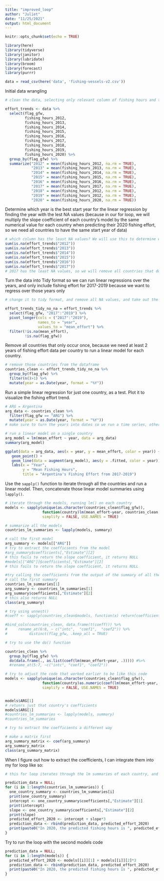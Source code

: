 ```yaml
---
title: "improved_loop"
author: "Juliet"
date: "11/25/2021"
output: html_document
---
```


```r
knitr::opts_chunk$set(echo = TRUE)
```

```r
library(here)
library(tidyverse)
library(janitor)
library(lubridate)
library(broom)
library(forecast)
library(purrr)
```

```r
data = read_csv(here('data', 'fishing-vessels-v2.csv'))
```
Initial data wrangling

```r
# clean the data, selecting only relevant column of fishing hours and taking the means by year for each country

effort_trends <- data %>% 
  select(flag_gfw, 
         fishing_hours_2012,
         fishing_hours_2013,
         fishing_hours_2014,
         fishing_hours_2015,
         fishing_hours_2016,
         fishing_hours_2017,
         fishing_hours_2018,
         fishing_hours_2019,
         fishing_hours_2020) %>% 
  group_by(flag_gfw) %>% 
  summarize("2012" = mean(fishing_hours_2012, na.rm = TRUE),
            "2013" = mean(fishing_hours_2013, na.rm = TRUE),
            "2014" = mean(fishing_hours_2014, na.rm = TRUE),
            "2015" = mean(fishing_hours_2015, na.rm = TRUE),
            "2016" = mean(fishing_hours_2016, na.rm = TRUE),
            "2017" = mean(fishing_hours_2017, na.rm = TRUE),
            "2018" = mean(fishing_hours_2012, na.rm = TRUE),
            "2019" = mean(fishing_hours_2012, na.rm = TRUE),
            "2020" = mean(fishing_hours_2020, na.rm = TRUE))

```

Determine which year is the best start year for the linear regression by finding the year with the lest NA values (because in our for loop, we will multiply the slope coefficient of each country's model by the same numerical value for each country when predicting their 2020 fishing effort, so we need all countries to have the same start year of data)

```r
# which column has the least NA values? We will use this to determine which year is the best start year for our linear regression
sum(is.na(effort_trends$"2012"))
sum(is.na(effort_trends$"2013"))
sum(is.na(effort_trends$"2014"))
sum(is.na(effort_trends$"2015"))
sum(is.na(effort_trends$"2016"))
sum(is.na(effort_trends$"2017"))
# 2017 has the least NA values, so we will remove all countries that dont have data for 2017
```

Turn the data into Tidy format so we can run linear regressions over the years, and only include fishing effort for 2017-2019 because we want to regress over those years only

```r
# change it to tidy format, and remove all NA values, and take out the year 2020 because we want to compare what we would EXPECT in 2020 based on what we saw in 2012-2019

effort_trends_tidy_no_na = effort_trends %>%
  select(flag_gfw, "2017":"2019") %>% 
  pivot_longer(cols = ("2017":"2019"),
               names_to = "year",
               values_to = "mean_effort") %>% 
  filter(!is.na(mean_effort),
         !is.na(flag_gfw))
```

Remove all countries that only occur once, because we need at least 2 years of fishing effort data per country to run a linear model for each country.

```r
# remove those countries from the dataframe
countries_clean <- effort_trends_tidy_no_na %>% 
  group_by(flag_gfw) %>%
  filter(n()>1) %>% 
  mutate(year = as.Date(year, format = "%Y"))
```

Run a simple linear regression for just one country, as a test. Plot it to visualize the fishing effort trend.

```r
# ARG = Argentina 
arg_data <- countries_clean %>% 
  filter(flag_gfw == "ARG") %>% 
  mutate(year = as.Date(year, format = "%Y"))
# make sure to turn the years into dates so we run a time series, otherwise the years will be considered categories

# run a linear model on a single country
arg_model = lm(mean_effort ~ year, data = arg_data)
summary(arg_model)

ggplot(data = arg_data, aes(x = year, y = mean_effort, color = year)) +
   geom_point() +
   geom_line(data = augment(arg_model), aes(y = .fitted, color = year)) + 
   labs(x = "Year",
        y = "Mean Fishing Hours",
        title = "Argentina's Fishing Effort from 2017-2019")
```

Use the `sapply()` function to iterate through all the countries and run a linear model. Then, concatenate those linear model summaries using `lapply()`.

```r
# iterate through the models, running lm() on each country
models <- sapply(unique(as.character(countries_clean$flag_gfw)),
                 function(country)lm(mean_effort~year, countries_clean, subset = (flag_gfw == country)),
                 simplify = FALSE, USE.NAMES = TRUE)

# summarize all the models
countries_lm_summaries <- lapply(models, summary)

# call the first model
arg_summary <- models[["ARG"]]
# try to extract the coefficients from the model
#arg_summary$coefficients[,"Estimate"][2]
# this fails to return the slope coefficient, it returns NULL
#models[["ARG"]]$coefficients[,"Estimate"][2]
# this fails to return the slope coefficient, it returns NULL

#try calling the coefficients from the output of the summary of all the models
# call the first summary
countries_lm_summaries[1]
arg_summary <- countries_lm_summaries[1]
arg_summary$coefficients[,"Estimate"][2]
# this also returns NULL
class(arg_summary)

# try using unnest()
#coeff <- sapply(countries_clean$models, function(x) return(coefficients(x)))

#bind_cols(countries_clean, data.frame(t(coeff))) %>% 
#     rename_at(6:8, ~ c("intc",  "coef1",  "coef2")) %>% 
#          distinct(flag_gfw, .keep_all = TRUE)

# try to use the do() function

countries_clean %>% 
  group_by(flag_gfw) %>% 
  do(data.frame(., as.list(coef(lm(mean_effort~year, .))))) #%>%
  #rename_at(5:7, ~c("intc", "coef1", "coef2"))

# try to adjust the code that worked earlier to be like this code
models <- sapply(unique(as.character(countries_clean$flag_gfw)),
                 function(country)as.numeric(coef(lm(mean_effort~year, countries_clean, subset = (flag_gfw == country)))),
                 simplify = FALSE, USE.NAMES = TRUE)


models$ARG[1]
# retunrs just that country's coefficients
models$ARG[1]
#countries_lm_summaries <- lapply(models, summary)
#countries_lm_summaries

```

```r
# try to extract the coefficients a different way

# make a matrix first
arg_summary_matrix <- coef(arg_summary)
arg_summary_matrix
class(arg_summary_matrix)
```
When I figure out how to extract the coefficients, I can integrate them into my for loop like so:

```r
# this for loop iterates through the lm summaries of each country, and should put the predicted fishing effort for 2020 into the empty dataframe I create called "prediction_data"

prediction_data = NULL;
for (i in 1:length(countries_lm_summaries)) {
  one_country_summary <- countries_lm_summaries[i]
  print(one_country_summary)
  intercept <- one_country_summary$coefficients[,"Estimate"][1]
  print(intercept)
  slope <- one_country_summary$coefficients[,"Estimate"][2]
  print(slope)
  predicted_effort_2020 <- intercept + slope*3
  prediction_data <- rbind(prediction_data, predicted_effort_2020)
  print(paste0("In 2020, the predicted fishing hours is ", predicted_effort_2020))
}
```

Try to run the loop with the second models code

```r
prediction_data = NULL;
for (i in 1:length(models)) {
  predicted_effort_2020 <- models[[i]][1] + models[[i]][2]*3
  prediction_data <- rbind(prediction_data, predicted_effort_2020)
  print(paste0("In 2020, the predicted fishing hours is ", predicted_effort_2020))
}
```
















